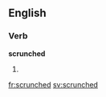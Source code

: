 ==English==

===Verb===
'''scrunched'''

# {{en-past of|scrunch}}

[[fr:scrunched]]
[[sv:scrunched]]